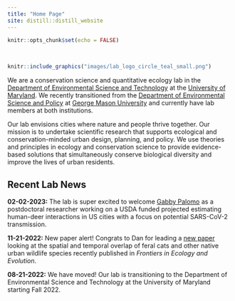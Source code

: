 ```yaml
---
title: "Home Page"
site: distill::distill_website
---
```


```r
knitr::opts_chunk$set(echo = FALSE)
```

<style>
d-title, d-byline {
  display: none
}
</style>

<br>

```r
knitr::include_graphics("images/lab_logo_circle_teal_small.png")
```

We are a conservation science and quantitative ecology lab in the [Department of Environmental Science and Technology](https://enst.umd.edu/){target="_blank"} at the [University of Maryland](https://umd.edu/){target="_blank"}. We recently transitioned from the [Department of Environmental Science and Policy](https://science.gmu.edu/academics/departments-units/environmental-science-policy){target="_blank"} at [George Mason University](https://www2.gmu.edu/){target="_blank"} and currently have lab members at both institutions. 

Our lab envisions cities where nature and people thrive together. Our mission is to undertake scientific research that supports ecological and conservation-minded urban design, planning, and policy. We use theories and principles in ecology and conservation science to provide evidence-based solutions that simultaneously conserve biological diversity and improve the lives of urban residents.

<h2>Recent Lab News</h2>

**02-02-2023:** The lab is super excited to welcome [Gabby Palomo](https://gabspalomo.github.io/) as a postdoctoral researcher working on a USDA funded projected estimating human-deer interactions in US cities with a focus on potential SARS-CoV-2 transmission.

**11-21-2022:** New paper alert! Congrats to Dan for leading a [new paper](https://www.frontiersin.org/articles/10.3389/fevo.2022.1048585/full?&utm_source=Email_to_authors_&utm_medium=Email&utm_content=T1_11.5e1_author&utm_campaign=Email_publication&field=&journalName=Frontiers_in_Ecology_and_Evolution&id=1048585){target="_blank"} looking at the spatial and temporal overlap of feral cats and other native urban wildlife species recently published in *Frontiers in Ecology and Evolution*.

**08-21-2022:** We have moved! Our lab is transitioning to the Department of Environmental Science and Technology at the University of Maryland starting Fall 2022. 

